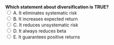 ::: {.question-block}
<form onsubmit="event.preventDefault(); checkAnswer('module2_mcq_q89')" data-correct-answer="C">
<strong style="display: block;">Which statement about diversification is TRUE?</strong>
<label><input type="radio" name="module2_mcq_q89" value="A"> A. It eliminates systematic risk</label><br>
<label><input type="radio" name="module2_mcq_q89" value="B"> B. It increases expected return</label><br>
<label><input type="radio" name="module2_mcq_q89" value="C"> C. It reduces unsystematic risk</label><br>
<label><input type="radio" name="module2_mcq_q89" value="D"> D. It always reduces beta</label><br>
<label><input type="radio" name="module2_mcq_q89" value="E"> E. It guarantees positive returns</label><br>
</form>
<div id="feedback-module2_mcq_q89" class="feedback" data-status="" style="display:none;">
✅ Correct: C. Diversification reduces unsystematic (firm-specific) risk.
</div>
:::
